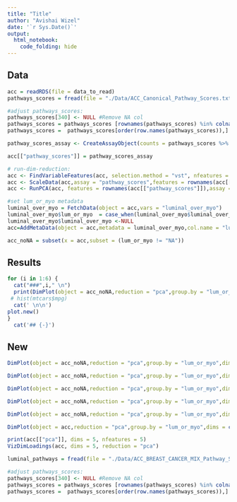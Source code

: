 ```yaml
---
title: "Title"
author: "Avishai Wizel"
date: '`r Sys.Date()`'
output: 
  html_notebook: 
    code_folding: hide
---
```


## Data

```r
acc = readRDS(file = data_to_read)
pathways_scores = fread(file = "./Data/ACC_Canonical_Pathway_Scores.txt",sep = ",") %>% as.matrix(rownames=1) %>% t() %>%  as.data.frame()
```


```r
#adjust pathways_scores:
pathways_scores[340] <- NULL #Remove NA col
pathways_scores = pathways_scores [rownames(pathways_scores) %in% colnames(acc),] #remove cells not in dataset
pathways_scores =  pathways_scores[order(row.names(pathways_scores)),] #order cells like dataset
```

```r
pathway_scores_assay <- CreateAssayObject(counts = pathways_scores %>% t()) #create an assay
```

```r
acc[["pathway_scores"]] = pathway_scores_assay
```

```r
# run-dim-reduction:
acc <- FindVariableFeatures(acc, selection.method = "vst", nfeatures = 1000,assay = "pathway_scores")
acc <- ScaleData(acc,assay = "pathway_scores",features = rownames(acc[["pathway_scores"]]))
acc <- RunPCA(acc, features = rownames(acc[["pathway_scores"]]),assay = "pathway_scores")
```

```r
#set lum_or_myo metadata
luminal_over_myo = FetchData(object = acc,vars = "luminal_over_myo")
luminal_over_myo$lum_or_myo  = case_when(luminal_over_myo$luminal_over_myo >1~"lum",luminal_over_myo$luminal_over_myo <(-1)~"myo",TRUE~"NA")
luminal_over_myo$luminal_over_myo <-NULL
acc=AddMetaData(object = acc,metadata = luminal_over_myo,col.name = "lum_or_myo")
```



```r
acc_noNA = subset(x = acc,subset = (lum_or_myo != "NA"))
```
## Results {.tabset}

```r
for (i in 1:6) {
  cat("###",i," \n")
  print(DimPlot(object = acc_noNA,reduction = "pca",group.by = "lum_or_myo",dims = c(1,i)))
 # hist(mtcars$mpg)
  cat(' \n\n')
plot.new()
}
  cat('## {-}') 

```
## New

```r
DimPlot(object = acc_noNA,reduction = "pca",group.by = "lum_or_myo",dims = c(1,i))
```


```r
DimPlot(object = acc_noNA,reduction = "pca",group.by = "lum_or_myo",dims = c(1,2))
```
```r
DimPlot(object = acc_noNA,reduction = "pca",group.by = "lum_or_myo",dims = c(1,3))
```
```r
DimPlot(object = acc_noNA,reduction = "pca",group.by = "lum_or_myo",dims = c(1,4))
```
```r
DimPlot(object = acc_noNA,reduction = "pca",group.by = "lum_or_myo",dims = c(2,5))
```
```r
DimPlot(object = acc,reduction = "pca",group.by = "lum_or_myo",dims = c(1,6))
```

```r
print(acc[["pca"]], dims = 5, nfeatures = 5)
VizDimLoadings(acc, dims = 5, reduction = "pca")
```
```r
luminal_pathways = fread(file = "./Data/ACC_BREAST_CANCER_MIX_Pathway_Scores.txt",sep = ",") %>% as.matrix(rownames=1) %>% t() %>%  as.data.frame()
```





```r
#adjust pathways_scores:
pathways_scores[340] <- NULL #Remove NA col
pathways_scores = pathways_scores [rownames(pathways_scores) %in% colnames(acc),] #remove cells not in dataset
pathways_scores =  pathways_scores[order(row.names(pathways_scores)),] #order cells like dataset
```
